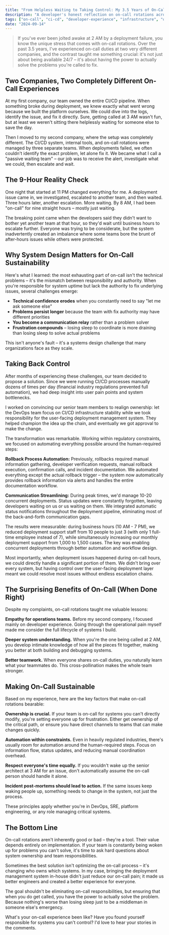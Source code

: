 ```yaml
---
title: "From Helpless Waiting to Taking Control: My 3.5 Years of On-Call Rotations in CI/CD"
description: "A developer's honest reflection on on-call rotations across two different companies – from being able to directly solve problems to becoming a \"passive waiting team,\" and how we eventually took control back. This post explores what makes on-call rotations exhausting, what makes them bearable, and lessons learned from 3.5 years in the trenches."
tags: ["on-call", "ci-cd", "developer-experience", "infrastructure", "operations", "burnout", "problem-solving", "system-ownership"]
date: "2024-09-14"
---
```



> If you've ever been jolted awake at 2 AM by a deployment failure, you know the unique stress that comes with on-call rotations. Over the past 3.5 years, I've experienced on-call duties at two very different companies, and the contrast taught me something crucial: it's not just about being available 24/7 – it's about having the power to actually solve the problems you're called to fix.

## Two Companies, Two Completely Different On-Call Experiences

At my first company, our team owned the entire CI/CD pipeline. When something broke during deployment, we knew exactly what went wrong because we built the platform ourselves. We could dive into the logs, identify the issue, and fix it directly. Sure, getting called at 3 AM wasn't fun, but at least we weren't sitting there helplessly waiting for someone else to save the day.

Then I moved to my second company, where the setup was completely different. The CI/CD system, internal tools, and on-call rotations were managed by three separate teams. When deployments failed, we often couldn't identify the exact problem, let alone fix it. We became what I call a "passive waiting team" – our job was to receive the alert, investigate what we could, then escalate and wait.

## The 9-Hour Reality Check

One night that started at 11 PM changed everything for me. A deployment issue came in, we investigated, escalated to another team, and then waited. Three hours later, another escalation. More waiting. By 8 AM, I had been "on-call" for nine straight hours – mostly just waiting.

The breaking point came when the developers said they didn't want to bother yet another team at that hour, so they'd wait until business hours to escalate further. Everyone was trying to be considerate, but the system inadvertently created an imbalance where some teams bore the brunt of after-hours issues while others were protected.

## Why System Design Matters for On-Call Sustainability

Here's what I learned: the most exhausting part of on-call isn't the technical problems – it's the mismatch between responsibility and authority. When you're responsible for system uptime but lack the authority to fix underlying issues, several challenges emerge:

- **Technical confidence erodes** when you constantly need to say "let me ask someone else"
- **Problems persist longer** because the team with fix authority may have different priorities
- **You become a communication relay** rather than a problem solver
- **Frustration compounds** – losing sleep to coordinate is more draining than losing sleep to solve actual problems

This isn't anyone's fault – it's a systems design challenge that many organizations face as they scale.

## Taking Back Control

After months of experiencing these challenges, our team decided to propose a solution. Since we were running CI/CD processes manually dozens of times per day (financial industry regulations prevented full automation), we had deep insight into user pain points and system bottlenecks.

I worked on convincing our senior team members to realign ownership: let the DevOps team focus on CI/CD infrastructure stability while we took responsibility for the user-facing deployment management system. They helped champion the idea up the chain, and eventually we got approval to make the change.

The transformation was remarkable. Working within regulatory constraints, we focused on automating everything possible around the human-required steps:

**Rollback Process Automation:** Previously, rollbacks required manual information gathering, developer verification requests, manual rollback execution, confirmation calls, and incident documentation. We automated everything except the actual rollback trigger – the system now automatically provides rollback information via alerts and handles the entire documentation workflow.

**Communication Streamlining:** During peak times, we'd manage 10-20 concurrent deployments. Status updates were constantly forgotten, leaving developers waiting on us or us waiting on them. We integrated automatic status notifications throughout the deployment pipeline, eliminating most of the back-and-forth communication gaps.

The results were measurable: during business hours (10 AM - 7 PM), we reduced deployment support staff from 10 people to just 3 (with only 1 full-time employee instead of 7), while simultaneously increasing our monthly deployment support from 1,000 to 1,500 cases. The key was enabling concurrent deployments through better automation and workflow design.

Most importantly, when deployment issues happened during on-call hours, we could directly handle a significant portion of them. We didn't bring over every system, but having control over the user-facing deployment layer meant we could resolve most issues without endless escalation chains.

## The Surprising Benefits of On-Call (When Done Right)

Despite my complaints, on-call rotations taught me valuable lessons:

**Empathy for operations teams.** Before my second company, I focused mainly on developer experience. Going through the operational pain myself made me consider the full lifecycle of systems I build.

**Deeper system understanding.** When you're the one being called at 2 AM, you develop intimate knowledge of how all the pieces fit together, making you better at both building and debugging systems.

**Better teamwork.** When everyone shares on-call duties, you naturally learn what your teammates do. This cross-pollination makes the whole team stronger.

## Making On-Call Sustainable

Based on my experience, here are the key factors that make on-call rotations bearable:

**Ownership is crucial.** If your team is on-call for systems you can't directly modify, you're setting everyone up for frustration. Either get ownership of the critical path, or ensure you have direct channels to teams that can make changes quickly.

**Automation within constraints.** Even in heavily regulated industries, there's usually room for automation around the human-required steps. Focus on information flow, status updates, and reducing manual coordination overhead.

**Respect everyone's time equally.** If you wouldn't wake up the senior architect at 3 AM for an issue, don't automatically assume the on-call person should handle it alone.

**Incident post-mortems should lead to action.** If the same issues keep waking people up, something needs to change in the system, not just the process.

These principles apply whether you're in DevOps, SRE, platform engineering, or any role managing critical systems.

## The Bottom Line

On-call rotations aren't inherently good or bad – they're a tool. Their value depends entirely on implementation. If your team is constantly being woken up for problems you can't solve, it's time to ask hard questions about system ownership and team responsibilities.

Sometimes the best solution isn't optimizing the on-call process – it's changing who owns which systems. In my case, bringing the deployment management system in-house didn't just reduce our on-call pain; it made us better engineers and created a better experience for everyone.

The goal shouldn't be eliminating on-call responsibilities, but ensuring that when you do get called, you have the power to actually solve the problem. Because nothing's worse than losing sleep just to be a middleman in someone else's emergency.

What's your on-call experience been like? Have you found yourself responsible for systems you can't control? I'd love to hear your stories in the comments.